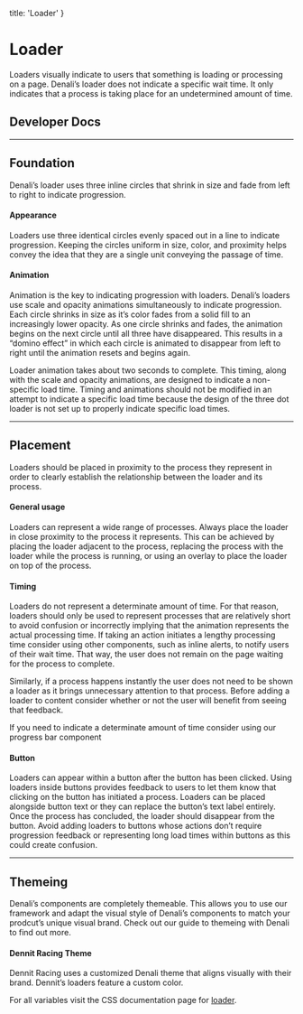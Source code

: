 
  title: 'Loader'
}

# Loader
Loaders visually indicate to users that something is loading or processing on a page. Denali’s loader does not indicate a specific wait time. It only indicates that a process is taking place for an undetermined amount of time.

## Developer Docs

<div className="row">
  <ResourceCard name="CSS" icon="css" caption="Avaiable Now" link="https://denali-design.github.io/denali-css/?path=/story/components-loader--default" />
  <ResourceCard name="Ember" icon="ember" caption="Avaiable Now" link="https://denali-design.github.io/denali-ember/?path=/story/denaliloader--default" />
  <ResourceCard name="React" icon="react" caption="Coming Soon" disabled />
</div>

---

## Foundation
Denali’s loader uses three inline circles that shrink in size and fade from left to right to indicate progression.

<SingleImage 
  image="/images/components/loader/foundation.png"
/>

#### Appearance
Loaders use three identical circles evenly spaced out in a line to indicate progression. Keeping the circles uniform in size, color, and proximity helps convey the idea that they are a single unit conveying the passage of time.

<DoubleImage 
  firstType="do"
  firstImage="/images/components/loader/foundation-appearance-do.png"
  firstCaption="use consistent timing, color, size, and padding across the three dots because it makes it clear that the loader is a single unit."
  secondType="dont"
  secondImage="/images/components/loader/foundation-appearance-dont.png"
  secondCaption="use inconsistent timing, colors, sizes, or padding across the three dots because it makes it difficult to perceive the loader as a cohesive unit."
/>


#### Animation
Animation is the key to indicating progression with loaders. Denali’s loaders use scale and opacity animations simultaneously to indicate progression. Each circle shrinks in size as it’s color fades from a solid fill to an increasingly lower opacity. As one circle shrinks and fades, the animation begins on the next circle until all three have disappeared. This results in a  “domino effect” in which each circle is animated to disappear from left to right until the animation resets and begins again.

<SingleImage 
  image="/images/components/loader/foundation-animation.png"
/>

Loader animation takes about two seconds to complete. This timing, along with the scale and opacity animations, are designed to indicate a non-specific load time. Timing and animations should not be modified in an attempt to indicate a specific load time because the design of the three dot loader is not set up to properly indicate specific load times. 

<DoubleImage 
  firstType="do"
  firstImage="/images/components/loader/foundation-animation-do.png"
  firstCaption="use a loader’s built in animations and timing to indicate that something is loading for an unspecified amount of time."
  secondType="dont"
  secondImage="/images/components/loader/foundation-animation-dont.png"
  secondCaption="alter loader animations or slow down timing to indicate a longer load time or to match “real-time” load times. Doing so may cause the animation to become so slow that the impression of loading becomes lost."
/>

---

## Placement
Loaders should be placed in proximity to the process they represent in order to clearly establish the relationship between the loader and its process.

#### General usage
Loaders can represent a wide range of processes. Always place the loader in close proximity to the process it represents. This can be achieved by placing the loader adjacent to the process, replacing the process with the loader while the process is running, or using an overlay to place the loader on top of the process.

<SingleImage 
  image="/images/components/loader/placement-general-1.png"
  caption="Placing the loader adjacent to the “uploading” text conveys to the user that the loader represents the uploading process."
/>

<SingleImage 
  image="/images/components/loader/placement-general-2.png"
  caption="Placing the loader within an overlay conveys to the user that all content contained within the overlay is processing."
/>

<SingleImage 
  image="/images/components/loader/placement-general-3.png"
  caption="Replacing button text with a loader and bringing back the text once the process has concluded conveys to the user that the process is directly related to selecting that button."
/>

#### Timing
Loaders do not represent a determinate amount of time. For that reason, loaders should only be used to represent processes that are relatively short to avoid confusion or incorrectly implying that the animation represents the actual processing time. If taking an action initiates a lengthy processing time consider using other components, such as inline alerts, to notify users of their wait time. That way, the user does not remain on the page waiting for the process to complete.

<DoubleImage 
  firstType="do"
  firstImage="/images/components/loader/placement-timing-do.png"
  firstCaption="use other components to indicate lengthy wait times."
  secondType="dont"
  secondImage="/images/components/loader/placement-timing-dont.png"
  secondCaption="use loaders to indicate lengthy wait times."
/>

Similarly, if a process happens instantly the user does not need to be shown a loader as it brings unnecessary attention to that process. Before adding a loader to content consider whether or not the user will benefit from seeing that feedback.

<DoubleImage 
  firstType="do"
  firstImage="/images/components/loader/placement-timing-do-1.png"
  firstCaption="add a loader to provide feedback on a relatively short process."
  secondType="dont"
  secondImage="/images/components/loader/placement-timing-dont-1.png"
  secondCaption="add loaders to components that have an instant processing time such as page links."
/>

<Alert type="info" icon="information-circle-solid">
  <p>If you need to indicate a determinate amount of time consider using our progress bar component</p>
</Alert>

#### Button
Loaders can appear within a button after the button has been clicked. Using loaders inside buttons provides feedback to users to let them know that clicking on the button has initiated a process. Loaders can be placed alongside button text or they can replace the button’s text label entirely. Once the process has concluded, the loader should disappear from the button. Avoid adding loaders to buttons whose actions don’t require progression feedback or representing long load times within buttons as this could create confusion.

<SingleImage 
  image="/images/components/loader/placement-button.png"
/>

---

## Themeing
Denali’s components are completely themeable. This allows you to use our framework and adapt the visual style of Denali’s components to match your prodcut’s unique visual brand. Check out our guide to themeing with Denali to find out more.

#### Dennit Racing Theme
Dennit Racing uses a customized Denali theme that aligns visually with their brand. Dennit’s loaders feature a custom color.

<SingleImage 
  image="/images/components/loader/theming.png" 
/>

For all variables visit the CSS documentation page for [loader](https://denali-design.github.io/denali-css/?path=/story/get-started-variables--page#loader).


